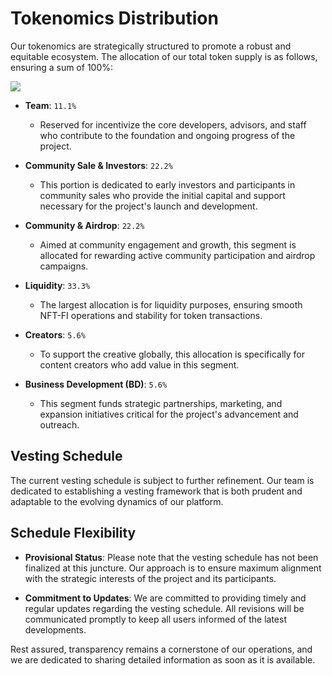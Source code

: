 # Tokenomics Distribution

Our tokenomics are strategically structured to promote a robust and equitable ecosystem. The allocation of our total token supply is as follows, ensuring a sum of 100%:


![](/images/tokenomics.png)


- **Team**: `11.1%`
  - Reserved for incentivize the core developers, advisors, and staff who contribute to the foundation and ongoing progress of the project.

- **Community Sale & Investors**: `22.2%`
  - This portion is dedicated to early investors and participants in community sales who provide the initial capital and support necessary for the project's launch and development.

- **Community & Airdrop**: `22.2%`
  - Aimed at community engagement and growth, this segment is allocated for rewarding active community participation and airdrop campaigns.

- **Liquidity**: `33.3%`
  - The largest allocation is for liquidity purposes, ensuring smooth NFT-FI operations and stability for token transactions.

- **Creators**: `5.6%`
  - To support the creative globally, this allocation is specifically for content creators who add value in this segment.

- **Business Development (BD)**: `5.6%`
  - This segment funds strategic partnerships, marketing, and expansion initiatives critical for the project's advancement and outreach.

## Vesting Schedule

The current vesting schedule is subject to further refinement. Our team is dedicated to establishing a vesting framework that is both prudent and adaptable to the evolving dynamics of our platform.

## Schedule Flexibility

- **Provisional Status**: Please note that the vesting schedule has not been finalized at this juncture. Our approach is to ensure maximum alignment with the strategic interests of the project and its participants.

- **Commitment to Updates**: We are committed to providing timely and regular updates regarding the vesting schedule. All revisions will be communicated promptly to keep all users informed of the latest developments.

Rest assured, transparency remains a cornerstone of our operations, and we are dedicated to sharing detailed information as soon as it is available.
